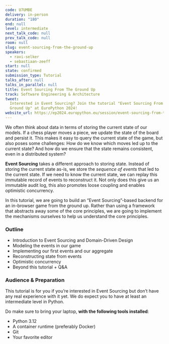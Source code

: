 ```yaml
---
code: U7UMBE
delivery: in-person
duration: "180"
end: null
level: intermediate
next_talk_code: null
prev_talk_code: null
room: null
slug: event-sourcing-from-the-ground-up
speakers:
  - ravi-selker
  - sebastiaan-zeeff
start: null
state: confirmed
submission_type: Tutorial
talks_after: null
talks_in_parallel: null
title: Event Sourcing From The Ground Up
track: Software Engineering & Architecture
tweet:
  Interested in Event Sourcing? Join the tutorial "Event Sourcing From The
  Ground Up" at EuroPython 2024!
website_url: https://ep2024.europython.eu/session/event-sourcing-from-the-ground-up
---
```


We often think about data in terms of storing the current state of our models.
If a chess player moves a piece, we update the state of the board and persist
it. This makes it easy to query the current state of the game, but also poses
some challenges: How do we know which moves led up to the current state? And how
do we ensure that the state remains consistent, even in a distributed system?

**Event Sourcing** takes a different approach to storing state. Instead of
storing the current state as-is, we store the _sequence of events_ that led to
the current state. If we need to know the current state, we can replay this
immutable record of events to reconstruct it. Not only does this give us an
immutable audit log, this also promotes loose coupling and enables optimistic
concurrency.

In this tutorial, we are going to build an “Event Sourcing”-based backend for an
in-browser game from the ground up. Rather than using a framework that abstracts
away some of the core principles, we are going to implement the mechanisms
ourselves to help us understand the core principles.

### Outline

- Introduction to Event Sourcing and Domain-Driven Design
- Modeling the events in our game
- Implementing our first events and our aggregate
- Reconstructing state from events
- Optimistic concurrency
- Beyond this tutorial + Q&A

### Audience & Preparation

This tutorial is for you if you’re interested in Event Sourcing but don’t have
any real experience with it yet. We do expect you to have at least an
intermediate level in Python.

Do make sure to bring your laptop, **with the following tools installed**:

- Python 3.12
- A container runtime (preferably Docker)
- Git
- Your favorite editor
